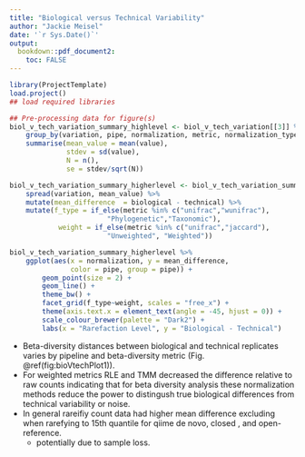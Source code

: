 ```yaml
---
title: "Biological versus Technical Variability"
author: "Jackie Meisel"
date: '`r Sys.Date()`'
output:
  bookdown::pdf_document2: 
    toc: FALSE
---
```


<!--
Biological versus technical variation results section, comparison of pairwise distances between biological and technical replicates and partitioning total variation into biological and technical components. 
-->

```r
library(ProjectTemplate)
load.project()
## load required libraries
```

```r
## Pre-processing data for figure(s)
biol_v_tech_variation_summary_highlevel <- biol_v_tech_variation[[3]] %>% 
    group_by(variation, pipe, normalization, metric, normalization_type) %>%
    summarise(mean_value = mean(value), 
              stdev = sd(value), 
              N = n(), 
              se = stdev/sqrt(N))

biol_v_tech_variation_summary_higherlevel <- biol_v_tech_variation_summary_highlevel[, 1:6] %>%
    spread(variation, mean_value) %>%
    mutate(mean_difference  = biological - technical) %>% 
    mutate(f_type = if_else(metric %in% c("unifrac","wunifrac"), 
                        "Phylogenetic","Taxonomic"),
            weight = if_else(metric %in% c("unifrac","jaccard"),
                        "Unweighted", "Weighted"))
```

```r
biol_v_tech_variation_summary_higherlevel %>% 
    ggplot(aes(x = normalization, y = mean_difference, 
               color = pipe, group = pipe)) + 
        geom_point(size = 2) + 
        geom_line() + 
        theme_bw() + 
        facet_grid(f_type~weight, scales = "free_x") + 
        theme(axis.text.x = element_text(angle = -45, hjust = 0)) + 
        scale_colour_brewer(palette = "Dark2") + 
        labs(x = "Rarefaction Level", y = "Biological - Technical")
```


- Beta-diversity distances between biological and technical replicates varies by pipeline and beta-diversity metric (Fig. \@ref(fig:bioVtechPlot1)).  
- For weighted metrics RLE and TMM decreased the difference relative to raw counts indicating that for beta diversity analysis these normalization methods reduce the power to distingush true biological differences from technical variability or noise.  
- In general rareifiy count data had higher mean difference excluding when rarefying to 15th quantile for qiime de novo, closed , and open-reference. 
    - potentially due to sample loss. 
